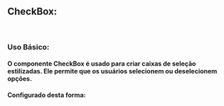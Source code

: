 
<Meta of={CheckBoxStories} />

## CheckBox:

<br />

### Uso Básico:

#### O componente CheckBox é usado para criar caixas de seleção estilizadas. Ele permite que os usuários selecionem ou deselecionem opções.

<Canvas />

<Controls />

#### Configurado desta forma:

```javascript
//...
checkbox: {
 primary: {
   border: colors.primary["300"],
   checked: colors.primary["300"],
   hover: colors.primary["300"],
 },
},
//...
```
